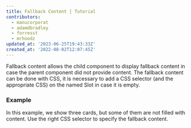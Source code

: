 ```yaml
---
title: Fallback Content | Tutorial
contributors:
  - manucorporat
  - adamdbradley
  - forresst
  - mrhoodz
updated_at: '2023-06-25T19:43:33Z'
created_at: '2022-08-02T12:07:45Z'
---
```


Fallback content allows the child component to display fallback content in case the parent component did not provide content. The fallback content can be done with CSS, it is necessary to add a CSS selector (and the appropriate CSS) on the named Slot in case it is empty.

### Example

In this example, we show three cards, but some of them are not filled with content. Use the right CSS selector to specify the fallback content.
